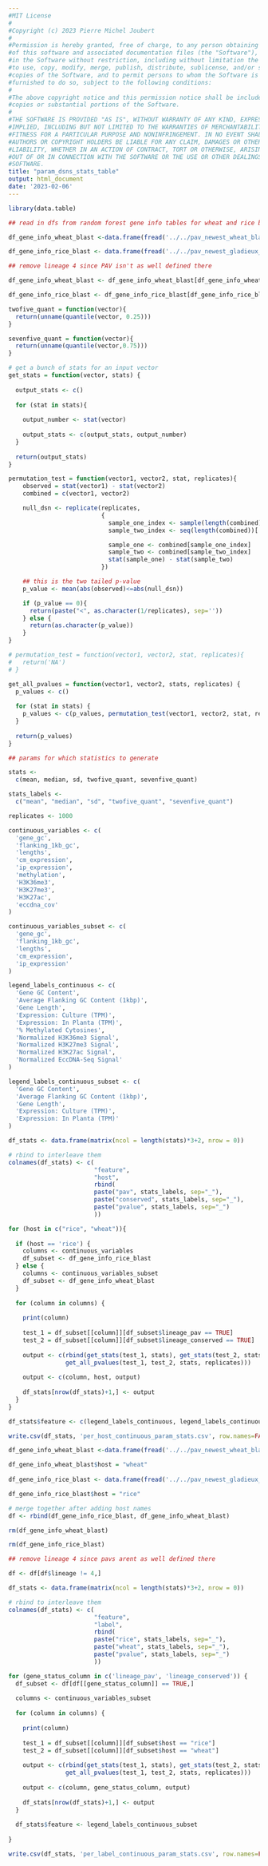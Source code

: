 ```yaml
---
#MIT License
#
#Copyright (c) 2023 Pierre Michel Joubert
#
#Permission is hereby granted, free of charge, to any person obtaining a copy
#of this software and associated documentation files (the "Software"), to deal
#in the Software without restriction, including without limitation the rights
#to use, copy, modify, merge, publish, distribute, sublicense, and/or sell
#copies of the Software, and to permit persons to whom the Software is
#furnished to do so, subject to the following conditions:
#
#The above copyright notice and this permission notice shall be included in all
#copies or substantial portions of the Software.
#
#THE SOFTWARE IS PROVIDED "AS IS", WITHOUT WARRANTY OF ANY KIND, EXPRESS OR
#IMPLIED, INCLUDING BUT NOT LIMITED TO THE WARRANTIES OF MERCHANTABILITY,
#FITNESS FOR A PARTICULAR PURPOSE AND NONINFRINGEMENT. IN NO EVENT SHALL THE
#AUTHORS OR COPYRIGHT HOLDERS BE LIABLE FOR ANY CLAIM, DAMAGES OR OTHER
#LIABILITY, WHETHER IN AN ACTION OF CONTRACT, TORT OR OTHERWISE, ARISING FROM,
#OUT OF OR IN CONNECTION WITH THE SOFTWARE OR THE USE OR OTHER DEALINGS IN THE
#SOFTWARE.
title: "param_dsns_stats_table"
output: html_document
date: '2023-02-06'
---
```


```r

library(data.table)

```

```r

## read in dfs from random forest gene info tables for wheat and rice blast

df_gene_info_wheat_blast <-data.frame(fread('../../pav_newest_wheat_blast_all/random_forest/gene_info.cross_host.wheat_blast.txt', na.strings = ''))

df_gene_info_rice_blast <- data.frame(fread('../../pav_newest_gladieux_only_fungap/random_forest/gene_info.full_model.rice_blast.txt', na.strings = ''))

## remove lineage 4 since PAV isn't as well defined there

df_gene_info_wheat_blast <- df_gene_info_wheat_blast[df_gene_info_wheat_blast$lineage != 4,]

df_gene_info_rice_blast <- df_gene_info_rice_blast[df_gene_info_rice_blast$lineage != 4,]

```

```r

twofive_quant = function(vector){
  return(unname(quantile(vector, 0.25)))
}

sevenfive_quant = function(vector){
  return(unname(quantile(vector,0.75)))
}

# get a bunch of stats for an input vector
get_stats = function(vector, stats) {
  
  output_stats <- c()
  
  for (stat in stats){
    
    output_number <- stat(vector)
    
    output_stats <- c(output_stats, output_number)
  }
  
  return(output_stats)
}

permutation_test = function(vector1, vector2, stat, replicates){
    observed = stat(vector1) - stat(vector2)
    combined = c(vector1, vector2)

    null_dsn <- replicate(replicates,
                          {
                            sample_one_index <- sample(length(combined), length(vector1), replace = FALSE)
                            sample_two_index <- seq(length(combined))[!seq(length(combined))%in%sample_one_index]

                            sample_one <- combined[sample_one_index]
                            sample_two <- combined[sample_two_index]
                            stat(sample_one) - stat(sample_two)
                          })

    ## this is the two tailed p-value
    p_value <- mean(abs(observed)<=abs(null_dsn))

    if (p_value == 0){
      return(paste("<", as.character(1/replicates), sep=''))
    } else {
      return(as.character(p_value))
    }
}

# permutation_test = function(vector1, vector2, stat, replicates){
#   return('NA')
# }

get_all_pvalues = function(vector1, vector2, stats, replicates) {
  p_values <- c()
  
  for (stat in stats) {
    p_values <- c(p_values, permutation_test(vector1, vector2, stat, replicates))
  }
  
  return(p_values)
}

```

```r

## params for which statistics to generate

stats <- 
  c(mean, median, sd, twofive_quant, sevenfive_quant)

stats_labels <- 
  c("mean", "median", "sd", "twofive_quant", "sevenfive_quant")

replicates <- 1000

continuous_variables <- c(
  'gene_gc',
  'flanking_1kb_gc',
  'lengths',
  'cm_expression',
  'ip_expression',
  'methylation',
  'H3K36me3',
  'H3K27me3',
  'H3K27ac',
  'eccdna_cov'
)

continuous_variables_subset <- c(
  'gene_gc',
  'flanking_1kb_gc',
  'lengths',
  'cm_expression',
  'ip_expression'
)

legend_labels_continuous <- c(
  'Gene GC Content',
  'Average Flanking GC Content (1kbp)',
  'Gene Length',
  'Expression: Culture (TPM)',
  'Expression: In Planta (TPM)',
  '% Methylated Cytosines',
  'Normalized H3K36me3 Signal',
  'Normalized H3K27me3 Signal',
  'Normalized H3K27ac Signal',
  'Normalized EccDNA-Seq Signal'
)

legend_labels_continuous_subset <- c(
  'Gene GC Content',
  'Average Flanking GC Content (1kbp)',
  'Gene Length',
  'Expression: Culture (TPM)',
  'Expression: In Planta (TPM)'
)

```



```r

df_stats <- data.frame(matrix(ncol = length(stats)*3+2, nrow = 0))

# rbind to interleave them
colnames(df_stats) <- c(
                        "feature",
                        "host",
                        rbind(
                        paste("pav", stats_labels, sep="_"),
                        paste("conserved", stats_labels, sep="_"),
                        paste("pvalue", stats_labels, sep="_")
                        ))

for (host in c("rice", "wheat")){
  
  if (host == 'rice') {
    columns <- continuous_variables
    df_subset <- df_gene_info_rice_blast
  } else {
    columns <- continuous_variables_subset
    df_subset <- df_gene_info_wheat_blast
  }
  
  for (column in columns) {
    
    print(column)
    
    test_1 = df_subset[[column]][df_subset$lineage_pav == TRUE]
    test_2 = df_subset[[column]][df_subset$lineage_conserved == TRUE]
    
    output <- c(rbind(get_stats(test_1, stats), get_stats(test_2, stats), 
                get_all_pvalues(test_1, test_2, stats, replicates)))
    
    output <- c(column, host, output)
    
    df_stats[nrow(df_stats)+1,] <- output
  }
}

df_stats$feature <- c(legend_labels_continuous, legend_labels_continuous_subset)

write.csv(df_stats, 'per_host_continuous_param_stats.csv', row.names=FALSE)

```

```r
df_gene_info_wheat_blast <-data.frame(fread('../../pav_newest_wheat_blast_all/random_forest/gene_info.cross_host.wheat_blast.txt', na.strings = ''))

df_gene_info_wheat_blast$host = "wheat"
  
df_gene_info_rice_blast <- data.frame(fread('../../pav_newest_gladieux_only_fungap/random_forest/gene_info.cross_host.rice_blast.txt', na.strings = ''))

df_gene_info_rice_blast$host = "rice"

# merge together after adding host names
df <- rbind(df_gene_info_rice_blast, df_gene_info_wheat_blast)

rm(df_gene_info_wheat_blast)

rm(df_gene_info_rice_blast)

## remove lineage 4 since pavs arent as well defined there

df <- df[df$lineage != 4,]


```


```r
df_stats <- data.frame(matrix(ncol = length(stats)*3+2, nrow = 0))

# rbind to interleave them
colnames(df_stats) <- c(
                        "feature",
                        "label",
                        rbind(
                        paste("rice", stats_labels, sep="_"),
                        paste("wheat", stats_labels, sep="_"),
                        paste("pvalue", stats_labels, sep="_")
                        ))

for (gene_status_column in c('lineage_pav', 'lineage_conserved')) {
  df_subset <- df[df[[gene_status_column]] == TRUE,]
  
  columns <- continuous_variables_subset
  
  for (column in columns) {
    
    print(column)
    
    test_1 = df_subset[[column]][df_subset$host == "rice"]
    test_2 = df_subset[[column]][df_subset$host == "wheat"]
    
    output <- c(rbind(get_stats(test_1, stats), get_stats(test_2, stats), 
                get_all_pvalues(test_1, test_2, stats, replicates)))
    
    output <- c(column, gene_status_column, output)
    
    df_stats[nrow(df_stats)+1,] <- output
  }
  
  df_stats$feature <- legend_labels_continuous_subset
  
}

write.csv(df_stats, 'per_label_continuous_param_stats.csv', row.names=FALSE)

```

